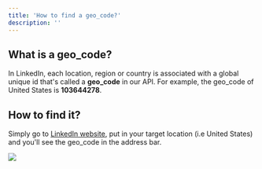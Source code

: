 ```yaml
---
title: 'How to find a geo_code?'
description: ''
---
```


## What is a geo\_code?

In LinkedIn, each location, region or country is associated with a global unique id that's called a **geo\_code** in our API. For example, the geo\_code of United States is **103644278**.

## How to find it?

Simply go to <a href="https://www.linkedin.com/jobs/search/?currentJobId=3662502499&geoId=103644278&keywords=IT&location=United%20States&refresh=true" target="_blank">LinkedIn website</a>, put in your target location (i.e United States) and you'll see the geo\_code in the address bar.

![](/images/geo-code.png)

[](/images/geo-code.png)